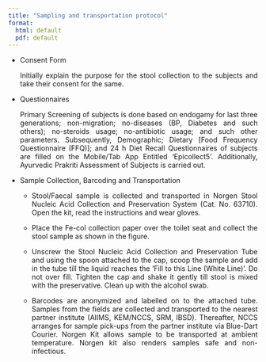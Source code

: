 ```yaml
---
title: "Sampling and transportation protocol"
format:
  html: default
  pdf: default
---
```


::: {#sampling style="text-align: justify"}
-   Consent Form

    Initially explain the purpose for the stool collection to the subjects and take their consent for the same.

-   Questionnaires

    Primary Screening of subjects is done based on endogamy for last three generations; non-migration; no-diseases (BP, Diabetes and such others); no-steroids usage; no-antibiotic usage; and such other parameters. Subsequently, Demographic; Dietary \[Food Frequency Questionnaire (FFQ)\]; and 24 h Diet Recall Questionnaires of subjects are filled on the Mobile/Tab App Entitled ‘Epicollect5’. Additionally, Ayurvedic Prakriti Assessment of Subjects is carried out.

-   Sample Collection, Barcoding and Transportation

    -   Stool/Faecal sample is collected and transported in Norgen Stool Nucleic Acid Collection and Preservation System (Cat. No. 63710). Open the kit, read the instructions and wear gloves.

    -   Place the Fe-col collection paper over the toilet seat and collect the stool sample as shown in the figure.

    -   Unscrew the Stool Nucleic Acid Collection and Preservation Tube and using the spoon attached to the cap, scoop the sample and add in the tube till the liquid reaches the ‘Fill to this Line (White Line)’. Do not over fill. Tighten the cap and shake it gently till stool is mixed with the preservative. Clean up with the alcohol swab.

    -   Barcodes are anonymized and labelled on to the attached tube. Samples from the fields are collected and transported to the nearest partner institute (AIIMS, KEM/NCCS, SRM, IBSD). Thereafter, NCCS arranges for sample pick-ups from the partner institute via Blue-Dart Courier. Norgen Kit allows sample to be transported at ambient temperature. Norgen kit also renders samples safe and non-infectious.
:::
